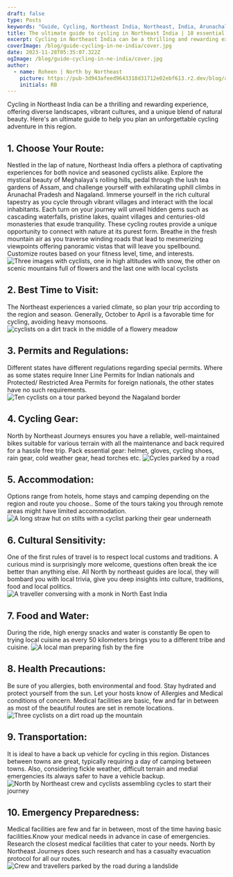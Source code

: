 ```yaml
---
draft: false
type: Posts
keywords: "Guide, Cycling, Northeast India, Northeast, India, Arunachal Pradesh, Assam, Arunachal"
title: The ultimate guide to cycling in Northeast India | 10 essential tips for success
excerpt: Cycling in Northeast India can be a thrilling and rewarding experience, offering diverse landscapes, vibrant cultures, and a unique blend of natural beauty. Here is an ultimate guide to help you plan an unforgettable cycling adventure in this region.
coverImage: /blog/guide-cycling-in-ne-india/cover.jpg
date: 2023-11-28T05:35:07.322Z
ogImage: /blog/guide-cycling-in-ne-india/cover.jpg
author:
  - name: Roheen | North by Northeast
    picture: https://pub-3d943afeed9643318d31712e02ebf613.r2.dev/blog/authors/roheen-nne-journeys.jpeg
    initials: RB
---
```


Cycling in Northeast India can be a thrilling and rewarding experience, offering diverse landscapes, vibrant cultures, and a unique blend of natural beauty. Here's an ultimate guide to help you plan an unforgettable cycling adventure in this region.


## 1. Choose Your Route:

Nestled in the lap of nature, Northeast India offers a plethora of captivating experiences for both novice and seasoned cyclists alike. Explore the mystical beauty of Meghalaya's rolling hills, pedal through the lush tea gardens of Assam, and challenge yourself with exhilarating uphill climbs in Arunachal Pradesh and Nagaland. Immerse yourself in the rich cultural tapestry as you cycle through vibrant villages and interact with the local inhabitants. Each turn on your journey will unveil hidden gems such as cascading waterfalls, pristine lakes, quaint villages and centuries-old monasteries that exude tranquility. These cycling routes provide a unique opportunity to connect with nature at its purest form. Breathe in the fresh mountain air as you traverse winding roads that lead to mesmerizing viewpoints offering panoramic vistas that will leave you spellbound.
Customize routes based on your fitness level, time, and interests.
![Three images with cyclists, one in high altitudes with snow, the other on scenic mountains full of flowers and the last one with local cyclists ](/blog/guide-cycling-in-ne-india/cycling-routes-in-northeast-india.jpg "Title")


## 2. Best Time to Visit:

The Northeast experiences a varied climate, so plan your trip according to the region and season.
Generally, October to April is a favorable time for cycling, avoiding heavy monsoons.
![cyclists on a dirt track in the middle of a flowery meadow ](https://pub-3d943afeed9643318d31712e02ebf613.r2.dev/blog/guide-cycling-in-ne-india/best-time-to-cycle-in-northeast-india.jpg "Title")


## 3. Permits and Regulations:

Different states have different regulations regarding special permits. Where as some states require Inner Line Permits for Indian nationals and Protected/ Restricted Area Permits for foreign nationals, the other states have no such requirements.
![Ten cyclists on a tour parked beyond the Nagaland border ](https://pub-3d943afeed9643318d31712e02ebf613.r2.dev/blog/guide-cycling-in-ne-india/permits-for-cycling-in-northeast-india.jpg "Title")


## 4. Cycling Gear:
North by Northeast Journeys  ensures  you have a reliable, well-maintained bikes suitable for various terrain with all the maintenance and back required for a hassle free trip.
Pack essential gear: helmet, gloves, cycling shoes, rain gear, cold weather gear, head torches etc.
![Cycles parked by a road](https://pub-3d943afeed9643318d31712e02ebf613.r2.dev/blog/guide-cycling-in-ne-india/essential-gear-for-cycling-in-northeast-india.jpg "Title")



## 5. Accommodation:
Options range from hotels, home stays and camping depending on the region and route you choose..
Some of the tours taking you through remote areas might have limited accommodation.
![A long straw hut on stilts with a cyclist parking their gear underneath](https://pub-3d943afeed9643318d31712e02ebf613.r2.dev/blog/guide-cycling-in-ne-india/Accomodation-during-cycle-tours-in-northeast-india.jpg "Title")


## 6. Cultural Sensitivity:

One of the first rules of travel is to respect  local customs and traditions. A curious mind is surprisingly more welcome, questions often break the ice better than anything else. All North by northeast guides are local, they will bombard you with local trivia, give you deep insights into culture, traditions, food and local politics.
![A traveller conversing with a monk in North East India](https://pub-3d943afeed9643318d31712e02ebf613.r2.dev/blog/guide-cycling-in-ne-india/cultural-sensitivity-cycling-holidays-in-northeast-india.jpeg "Title")


## 7. Food and Water:

During the ride, high energy snacks and water is constantly  Be open to trying local cuisine as every 50 kilometers brings you to a different tribe and cuisine.
![A local man preparing fish by the fire](https://pub-3d943afeed9643318d31712e02ebf613.r2.dev/blog/guide-cycling-in-ne-india/Meals-during-cycling-in-northeast-india.jpg "Title")


## 8. Health Precautions:
Be sure of you allergies, both environmental and food. Stay hydrated and protect yourself from the sun. Let your hosts know of Allergies and Medical conditions of concern. Medical facilities are basic, few and far in between as most of the beautiful routes are set in remote locations.
![Three cyclists on a dirt road up the mountain](https://pub-3d943afeed9643318d31712e02ebf613.r2.dev/blog/guide-cycling-in-ne-india/remote-places-to-cycle-in-northeast-india.jpg "Title")


## 9. Transportation:

It is ideal to have a back up vehicle for cycling in this region. Distances between towns are great, typically requiring  a day of camping between towns. Also, considering fickle weather, difficult terrain and medial emergencies its always safer to have a vehicle backup.
![North by Northeast crew and cyclists assembling cycles to start their journey](https://pub-3d943afeed9643318d31712e02ebf613.r2.dev/blog/guide-cycling-in-ne-india/vehicles-for-cycling-in-northeast-india.jpg "Title")


## 10. Emergency Preparedness:

Medical facilities are few and far in between, most of the time having basic facilities.Know your medical needs in advance in case of emergencies. Research the closest medical facilities that cater to your needs. North by Northeast Journeys does such research and has a casualty evacuation protocol for all our routes.
![Crew and travellers parked by the road during a landslide](https://pub-3d943afeed9643318d31712e02ebf613.r2.dev/blog/guide-cycling-in-ne-india/emergencies-during-cycling-in-NE-india.jpg "Title")